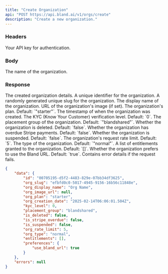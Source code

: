```yaml
---
title: "Create Organization"  
api: "POST https://api.bland.ai/v1/orgs/create"  
description: "Create a new organization."  
---
```


### Headers

<ParamField header="authorization" type="string" required>  
  Your API key for authentication.  
</ParamField>  

### Body

<ParamField body="name" type="string" required>  
  The name of the organization.  
</ParamField>  

### Response

<ResponseField name="data" type="object">  
  The created organization details.  
</ResponseField>  

<ResponseField name="data.id" type="string">  
  A unique identifier for the organization.  
</ResponseField>  

<ResponseField name="data.org_slug" type="string">  
  A randomly generated unique slug for the organization.  
</ResponseField>  

<ResponseField name="data.org_display_name" type="string">  
  The display name of the organization.  
</ResponseField>  

<ResponseField name="data.org_image_url" type="string | null">  
  URL of the organization's image (if set).  
</ResponseField>  

<ResponseField name="data.org_plan" type="string">  
  The organization's plan. Default: `"starter"`.  
</ResponseField>  

<ResponseField name="data.org_creation_date" type="string (ISO 8601)">  
  The timestamp of when the organization was created.  
</ResponseField>  

<ResponseField name="data.kyc_level" type="integer">  
  The KYC (Know Your Customer) verification level. Default: `0`.  
</ResponseField>  

<ResponseField name="data.placement_group" type="string">  
  The placement group of the organization. Default: `"blandshared"`.  
</ResponseField>  

<ResponseField name="data.is_deleted" type="boolean">  
  Whether the organization is deleted. Default: `false`.  
</ResponseField>  

<ResponseField name="data.is_stripe_overdue" type="boolean">  
  Whether the organization has overdue Stripe payments. Default: `false`.  
</ResponseField>  

<ResponseField name="data.is_suspended" type="boolean">  
  Whether the organization is suspended. Default: `false`.  
</ResponseField>  

<ResponseField name="data.org_rate_limit" type="integer">  
  The organization's request rate limit. Default: `5`.  
</ResponseField>  

<ResponseField name="data.org_type" type="string">  
  The type of the organization. Default: `"normal"`.  
</ResponseField>  

<ResponseField name="data.entitlements" type="array">  
  A list of entitlements granted to the organization. Default: `[]`.  
</ResponseField>  

<ResponseField name="data.preferences.use_bland_url" type="boolean">  
  Whether the organization prefers to use the Bland URL. Default: `true`.  
</ResponseField>  

<ResponseField name="errors" type="null | array">  
  Contains error details if the request fails.  
</ResponseField>  

<ResponseExample>  

```json Response  
{
    "data": {
        "id": "00705195-d5f2-4483-829e-07bb34df3625",
        "org_slug": "efbfd0c0-5017-4945-9156-16b56c11848e",
        "org_display_name": "Org Name",
        "org_image_url": null,
        "org_plan": "starter",
        "org_creation_date": "2025-02-14T06:06:01.504Z",
        "kyc_level": 0,
        "placement_group": "blandshared",
        "is_deleted": false,
        "is_stripe_overdue": false,
        "is_suspended": false,
        "org_rate_limit": 5,
        "org_type": "normal",
        "entitlements": [],
        "preferences": {
            "use_bland_url": true
        }
    },
    "errors": null
}
```

</ResponseExample>